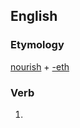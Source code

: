 ==English==

===Etymology===
[[nourish]] + [[-eth]]

===Verb===
{{infl|en|verb form}}

# {{archaic third-person singular of|nourish}}